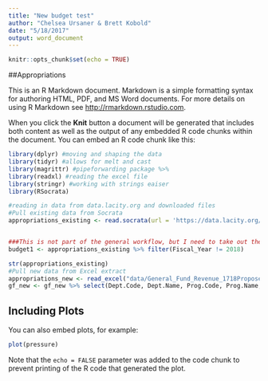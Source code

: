 ```yaml
---
title: "New budget test"
author: "Chelsea Ursaner & Brett Kobold"
date: "5/18/2017"
output: word_document
---
```


```r
knitr::opts_chunk$set(echo = TRUE)
```

##Appropriations

This is an R Markdown document. Markdown is a simple formatting syntax for authoring HTML, PDF, and MS Word documents. For more details on using R Markdown see <http://rmarkdown.rstudio.com>.

When you click the **Knit** button a document will be generated that includes both content as well as the output of any embedded R code chunks within the document. You can embed an R code chunk like this:

```r
library(dplyr) #moving and shaping the data
library(tidyr) #allows for melt and cast
library(magrittr) #pipeforwarding package %>% 
library(readxl) #reading the excel file
library(stringr) #working with strings eaiser
library(RSocrata)

#reading in data from data.lacity.org and downloaded files
#Pull existing data from Socrata
appropriations_existing <- read.socrata(url = 'https://data.lacity.org/A-Prosperous-City/Open-Budget-Appropriations-Fiscal-Years-2010-2018/5242-pnmt')


###This is not part of the general workflow, but I need to take out the appropriations I added that don't have all the right information
budget1 <- appropriations_existing %>% filter(Fiscal_Year != 2018)

str(appropriations_existing)
#Pull new data from Excel extract
appropriations_new <- read_excel("data/General_Fund_Revenue_1718Proposed (1).xlsx", 1) %>% data.frame()
gf_new <- gf_new %>% select(Dept.Code, Dept.Name, Prog.Code, Prog.Name, Fund.Code, Fund.Name, Account.Code, Account.Name, X2016.17.Estimates, X2017.18.Proposed)

```

## Including Plots

You can also embed plots, for example:

```r
plot(pressure)
```

Note that the `echo = FALSE` parameter was added to the code chunk to prevent printing of the R code that generated the plot.
